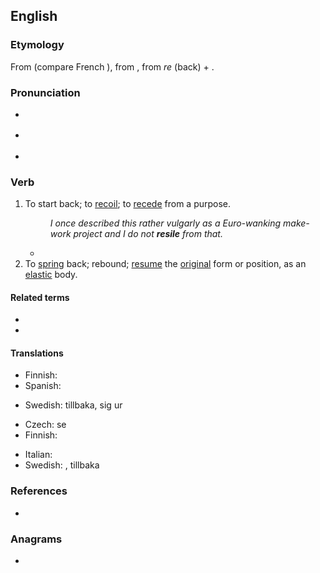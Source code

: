 ==English==
{{was wotd|2009|May|3}}

===Etymology===
From {{etyl|frm|en}} {{m|frm|resiler}} (compare French {{m|fr|résilier}}), from {{etyl|la|en}} {{m|la|resiliō||spring back}}, from ''re'' (back) + {{m|la|saliō||I jump}}.

===Pronunciation===
* {{a|UK}} {{IPA|/ɹɪˈzaɪl/|lang=en}}
* {{a|US}} {{IPA|/ɹəˈzaɪl/|/ɹiˈzaɪl/|lang=en}}
* {{audio|en-us-resile.ogg|Audio (US)|lang=en}}

===Verb===
{{en-verb|resil|es}}

# To start back; to [[recoil]]; to [[recede]] from a purpose.
#: ''I once described this rather vulgarly as a Euro-wanking make-work project and I do not '''resile''' from that.''
#* {{quote-book
|year=2007
|author=David Pollard et al.
|title=Constitutional and Administrative Law: Text with Materials
|isbn=019928637X
|page=594
|passage=If a legitimate expectation is established, it must be unfair for the public authority to '''resile''' from giving effect to that expectation, unless the wider interests of the public require that the public authority '''resiles''' in order properly to protect those wider interests.}}
# To [[spring]] back; rebound; [[resume]] the [[original]] form or position, as an [[elastic]] body.

====Related terms====
* {{l|en|resiliency}}
* {{l|en|resilient}}

====Translations====
{{trans-top|to start back; recoil}}
* Finnish: {{t+|fi|vetäytyä}}
* Spanish: {{t+|es|retroceder}}
{{trans-mid}}
* Swedish: {{t+|sv|rygga}} tillbaka, {{t+|sv|dra}} sig ur
{{trans-bottom}}

{{trans-top|to spring back; rebound}}
* Czech: {{t+|cs|vrátit}} se
* Finnish: {{t|fi|palautua}}
{{trans-mid}}
* Italian: {{t|it|retrocedere}}
* Swedish: {{t|sv|rekylera}}, {{t+|sv|studsa}} tillbaka
{{trans-bottom}}

===References===
* {{R:Webster 1913}}

===Anagrams===
* {{anagrams|en|Eilers|Eisler|Leiser|Lieser|relies}}